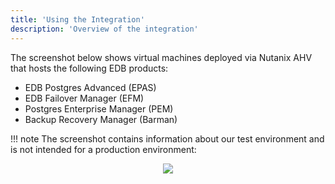 ```yaml
---
title: 'Using the Integration'
description: 'Overview of the integration'
---
```


The screenshot below shows virtual machines deployed via Nutanix AHV that hosts the following EDB products:

- EDB Postgres Advanced (EPAS)
- EDB Failover Manager (EFM)
- Postgres Enterprise Manager (PEM)
- Backup Recovery Manager (Barman)

!!! note
    The screenshot contains information about our test environment and is not intended for a production environment:

<p align="center">
  <img  src="Images/IntegrationViews.png">
</p>